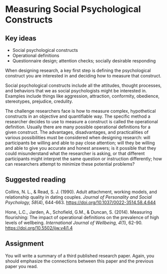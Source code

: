 
# Measuring Social Psychological Constructs

## Key ideas

- Social psychological constructs
- Operational definitions
- Questionnaire design; attention checks; socially desirable responding

When designing research, a key first step is defining the psychological construct you are interested in and deciding how to measure that construct. 

Social psychological constructs include all the attitudes, thought processes, and behaviors that we as social psychologists might be interested in. Examples include things like aggression, attraction, conformity, obedience, stereotypes, prejudice, credulity. 

The challenge researchers face is how to measure complex, hypothetical constructs in an objective and quantifiable way. The specific method a researcher decides to use to measure a construct is called the operational definition. Usually there are many possible operational definitions for a given construct. The advantages, disadvantages, and practicalities of various possibilities must be considered when designing research: will participants be willing and able to pay close attention; will they be willing and able to give you accurate and honest answers; is it possible that they could misunderstand what the researcher is asking, or that different participants might interpret the same question or instruction differently; how can researchers attempt to minimize these potential problems?



## Suggested reading


::: {.references}
\hangindent=0.7cm Collins, N. L., & Read, S. J. (1990). Adult attachment, working models, and relationship quality in dating couples. *Journal of Personality and Social Psychology, 58*(4), 644-663.  <https://doi.org/10.1037/0022-3514.58.4.644>

\hangindent=0.7cm Hone, L.C., Jarden, A., Schofield, G.M., & Duncan, S. (2014). Measuring flourishing: The impact of operational definitions on the prevalence of high levels of wellbeing. *International Journal of Wellbeing, 4*(1), 62-90. <https://doi.org/10.5502/ijw.v4i1.4>
:::


## Assignment

You will write a summary of a third published research paper. Again, you should emphasize the connections between this paper and the previous paper you read.

